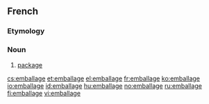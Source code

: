 ==French==

===Etymology===
{{suffix|emballer|age|lang=fr}}

===Noun===
{{fr-noun|m}}

# [[package]]

[[cs:emballage]]
[[et:emballage]]
[[el:emballage]]
[[fr:emballage]]
[[ko:emballage]]
[[io:emballage]]
[[id:emballage]]
[[hu:emballage]]
[[no:emballage]]
[[ru:emballage]]
[[fi:emballage]]
[[vi:emballage]]